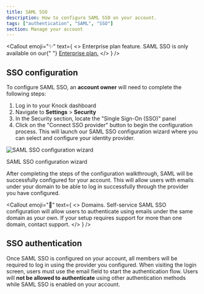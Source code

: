 ```yaml
---
title: SAML SSO
description: How to configure SAML SSO on your account.
tags: ["authentication", "SAML", "SSO"]
section: Manage your account
---
```


<Callout
  emoji="✨"
  text={
    <>
      <span className="font-bold">Enterprise plan feature.</span> SAML SSO is
      only available on our{" "}
      <a href="https://knock.app/pricing">Enterprise plan.</a>
    </>
  }
/>

## SSO configuration

To configure SAML SSO, an **account owner** will need to complete the following steps:

1. Log in to your Knock dashboard
2. Navigate to **Settings** > **Security**
3. In the Security section, locate the "Single Sign-On (SSO)" panel
4. Click on the "Connect SSO provider" button to begin the configuration process. This will launch our SAML SSO configuration wizard where you can select and configure your identity provider.

<Image
  src="/images/manage-your-account/sso-configuration.png"
  width={800}
  height={450}
  className="rounded-md mx-auto border border-gray-200"
  alt="SAML SSO configuration wizard"
/>

<figcaption>SAML SSO configuration wizard</figcaption>

After completing the steps of the configuration walkthrough, SAML will be successfully configured for your account.
This will allow users with emails under your domain to be able to log in successfully through the provider you
have configured.

<Callout
  emoji="🌠"
  text={
    <>
      <span className="font-bold">Domains.</span> Self-service SAML SSO
      configuration will allow users to authenticate using emails under the same
      domain as your own. If your setup requires support for more than one
      domain, contact support.
    </>
  }
/>

## SSO authentication

Once SAML SSO is configured on your account, all members will be required to log in using the provider you
configured. When visiting the login screen, users must use the email field to start the authentication flow.
Users will **not be allowed to authenticate** using other authentication methods while SAML SSO is enabled on your account.
